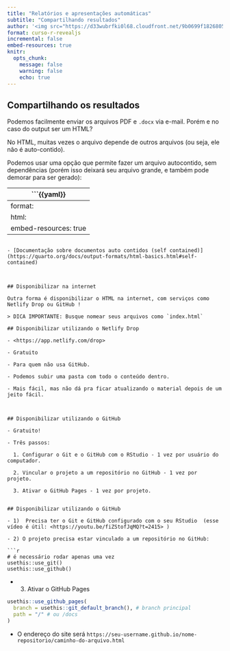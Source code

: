 ```yaml
---
title: "Relatórios e apresentações automáticas"
subtitle: "Compartilhando resultados"
author: '<img src="https://d33wubrfki0l68.cloudfront.net/9b0699f18268059bdd2e5c21538a29eade7cbd2b/67e5c/img/logo/cursor1-5.png" width="30%">'
format: curso-r-revealjs
incremental: false
embed-resources: true
knitr:
  opts_chunk: 
    message: false
    warning: false
    echo: true
---
```



## Compartilhando os resultados

Podemos facilmente enviar os arquivos PDF e `.docx` via e-mail. Porém e no caso do output ser um HTML?

No HTML, muitas vezes o arquivo depende de outros arquivos (ou seja, ele não é auto-contido).

Podemos usar uma opção que permite fazer um arquivo autocontido, sem dependências (porém isso deixará seu arquivo grande, e também pode demorar para ser gerado):

```{{yaml}}
---
format:
  html:
    embed-resources: true
---
```

- [Documentação sobre documentos auto contidos (self contained)](https://quarto.org/docs/output-formats/html-basics.html#self-contained)



## Disponibilizar na internet

Outra forma é disponibilizar o HTML na internet, com serviços como Netlify Drop ou GitHub ! 

> DICA IMPORTANTE: Busque nomear seus arquivos como `index.html`

## Disponibilizar utilizando o Netlify Drop

- <https://app.netlify.com/drop>

- Gratuito

- Para quem não usa GitHub.

- Podemos subir uma pasta com todo o conteúdo dentro.

- Mais fácil, mas não dá pra ficar atualizando o material depois de um jeito fácil.



## Disponibilizar utilizando o GitHub

- Gratuito! 

- Três passos:

  1. Configurar o Git e o GitHub com o RStudio - 1 vez por usuário do computador.
  
  2. Vincular o projeto a um repositório no GitHub - 1 vez por projeto.
  
  3. Ativar o GitHub Pages - 1 vez por projeto.
  

## Disponibilizar utilizando o GitHub

- 1)  Precisa ter o Git e GitHub configurado com o seu RStudio  (esse vídeo é útil: <https://youtu.be/fiZStofJqMQ?t=2415> )

- 2) O projeto precisa estar vinculado a um repositório no GitHub:

```r
# é necessário rodar apenas uma vez
usethis::use_git()
usethis::use_github()
```

- 3) Ativar o GitHub Pages

```r
usethis::use_github_pages(
  branch = usethis::git_default_branch(), # branch principal
  path = "/" # ou /docs 
)
```


- O endereço do site será `https://seu-username.github.io/nome-repositorio/caminho-do-arquivo.html`  


